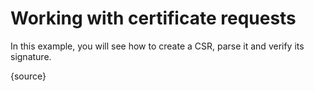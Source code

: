 
# Working with certificate requests

In this example, you will see how to create a CSR, parse it and verify its signature.

<CodeBlock language="ts">
  {source}
</CodeBlock>
